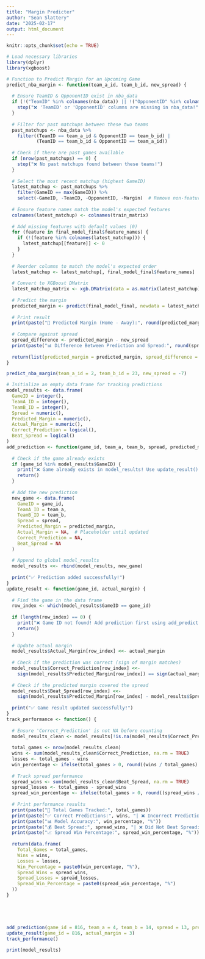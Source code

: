 ---
title: "Margin Predicter"
author: "Sean Slattery"
date: "2025-02-17"
output: html_document
---

```{r setup, include=FALSE}
knitr::opts_chunk$set(echo = TRUE)
```

```{r}
# Load necessary libraries
library(dplyr)
library(xgboost)

# Function to Predict Margin for an Upcoming Game
predict_nba_margin <- function(team_a_id, team_b_id, new_spread) {
  
  # Ensure TeamID & OpponentID exist in nba_data
  if (!("TeamID" %in% colnames(nba_data)) || !("OpponentID" %in% colnames(nba_data))) {
    stop("❌ 'TeamID' or 'OpponentID' columns are missing in nba_data!")
  }
  
  # Filter for past matchups between these two teams
  past_matchups <- nba_data %>%
    filter((TeamID == team_a_id & OpponentID == team_b_id) | 
           (TeamID == team_b_id & OpponentID == team_a_id))
  
  # Check if there are past games available
  if (nrow(past_matchups) == 0) {
    stop("❌ No past matchups found between these teams!")
  }
  
  # Select the most recent matchup (highest GameID)
  latest_matchup <- past_matchups %>%
    filter(GameID == max(GameID)) %>%
    select(-GameID, -TeamID, -OpponentID, -Margin)  # Remove non-feature columns
  
  # Ensure feature names match the model's expected features
  colnames(latest_matchup) <- colnames(train_matrix)
  
  # Add missing features with default values (0)
  for (feature in final_model_final$feature_names) {
    if (!(feature %in% colnames(latest_matchup))) {
      latest_matchup[[feature]] <- 0  
    }
  }
  
  # Reorder columns to match the model's expected order
  latest_matchup <- latest_matchup[, final_model_final$feature_names]
  
  # Convert to XGBoost DMatrix
  latest_matchup_matrix <- xgb.DMatrix(data = as.matrix(latest_matchup))
  
  # Predict the margin
  predicted_margin <- predict(final_model_final, newdata = latest_matchup_matrix)
  
  # Print result
  print(paste("🏀 Predicted Margin (Home - Away):", round(predicted_margin, 2)))
  
  # Compare against spread
  spread_difference <- predicted_margin - new_spread
  print(paste("📊 Difference Between Prediction and Spread:", round(spread_difference, 2)))
  
  return(list(predicted_margin = predicted_margin, spread_difference = spread_difference))
}

```

```{r}
predict_nba_margin(team_a_id = 2, team_b_id = 23, new_spread = -7)

```


```{r}
# Initialize an empty data frame for tracking predictions
model_results <- data.frame(
  GameID = integer(),
  TeamA_ID = integer(),
  TeamB_ID = integer(),
  Spread = numeric(),
  Predicted_Margin = numeric(),
  Actual_Margin = numeric(),
  Correct_Prediction = logical(),
  Beat_Spread = logical()
)
add_prediction <- function(game_id, team_a, team_b, spread, predicted_margin) {
  
  # Check if the game already exists
  if (game_id %in% model_results$GameID) {
    print("❌ Game already exists in model_results! Use update_result() to add actual margin.")
    return()
  }
  
  # Add the new prediction
  new_game <- data.frame(
    GameID = game_id,
    TeamA_ID = team_a,
    TeamB_ID = team_b,
    Spread = spread,
    Predicted_Margin = predicted_margin,
    Actual_Margin = NA,  # Placeholder until updated
    Correct_Prediction = NA,
    Beat_Spread = NA
  )
  
  # Append to global model_results
  model_results <<- rbind(model_results, new_game)
  
  print("✅ Prediction added successfully!")
}
update_result <- function(game_id, actual_margin) {
  
  # Find the game in the data frame
  row_index <- which(model_results$GameID == game_id)
  
  if (length(row_index) == 0) {
    print("❌ Game ID not found! Add prediction first using add_prediction().")
    return()
  }
  
  # Update actual margin
  model_results$Actual_Margin[row_index] <<- actual_margin
  
  # Check if the prediction was correct (sign of margin matches)
  model_results$Correct_Prediction[row_index] <<- 
    sign(model_results$Predicted_Margin[row_index]) == sign(actual_margin)
  
  # Check if the predicted margin covered the spread
  model_results$Beat_Spread[row_index] <<- 
    sign(model_results$Predicted_Margin[row_index] - model_results$Spread[row_index]) == sign(actual_margin - model_results$Spread[row_index])
  
  print("✅ Game result updated successfully!")
}
track_performance <- function() {
  
  # Ensure 'Correct_Prediction' is not NA before counting
  model_results_clean <- model_results[!is.na(model_results$Correct_Prediction), ]
  
  total_games <- nrow(model_results_clean)
  wins <- sum(model_results_clean$Correct_Prediction, na.rm = TRUE)
  losses <- total_games - wins
  win_percentage <- ifelse(total_games > 0, round((wins / total_games) * 100, 2), 0)
  
  # Track spread performance
  spread_wins <- sum(model_results_clean$Beat_Spread, na.rm = TRUE)
  spread_losses <- total_games - spread_wins
  spread_win_percentage <- ifelse(total_games > 0, round((spread_wins / total_games) * 100, 2), 0)
  
  # Print performance results
  print(paste("🏀 Total Games Tracked:", total_games))
  print(paste("✅ Correct Predictions:", wins, "| ❌ Incorrect Predictions:", losses))
  print(paste("📊 Model Accuracy:", win_percentage, "%"))
  print(paste("💰 Beat Spread:", spread_wins, "| ❌ Did Not Beat Spread:", spread_losses))
  print(paste("📈 Spread Win Percentage:", spread_win_percentage, "%"))
  
  return(data.frame(
    Total_Games = total_games,
    Wins = wins,
    Losses = losses,
    Win_Percentage = paste0(win_percentage, "%"),
    Spread_Wins = spread_wins,
    Spread_Losses = spread_losses,
    Spread_Win_Percentage = paste0(spread_win_percentage, "%")
  ))
}






```

```{r}
add_prediction(game_id = 816, team_a = 4, team_b = 14, spread = 13, predicted_margin = 2.69)
update_result(game_id = 816, actual_margin = 3)
track_performance()

print(model_results)
```


